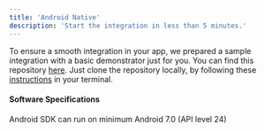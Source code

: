 ```yaml
---
title: 'Android Native'
description: 'Start the integration in less than 5 minutes.'
---
```


To ensure a smooth integration in your app, we prepared a sample integration with a basic demonstrator just for you. You can find this repository 
[here](https://github.com/TRUE-Metrics-io/truemetrics_android_demo_app_p). Just clone the repository
locally, by following these
[instructions](https://docs.github.com/en/repositories/creating-and-managing-repositories/cloning-a-repository)
in your terminal.

####  Software Specifications
Android SDK can run on minimum Android 7.0 (API level 24)
